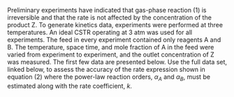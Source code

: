 Preliminary experiments have indicated that gas-phase reaction (1) is irreversible and that the rate is not affected by the concentration of the product Z. To generate kinetics data, experiments were performed at three temperatures. An ideal CSTR operating at 3 atm was used for all experiments. The feed in every experiment contained only reagents A and B. The temperature, space time, and mole fraction of A in the feed were varied from experiment to experiment, and the outlet concentration of Z was measured. The first few data are presented below. Use the full data set, linked below, to assess the accuracy of the rate expression shown in equation (2) where the power-law reaction orders, $\alpha_A$ and $\alpha_B$, must be estimated along with the rate coefficient, $k$.
